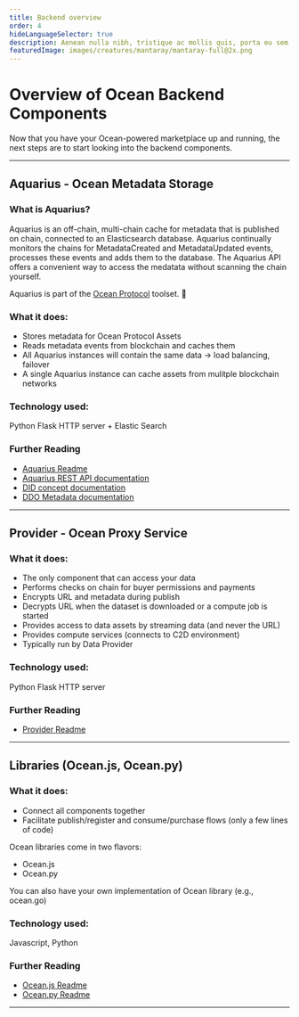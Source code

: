 ```yaml
---
title: Backend overview
order: 4
hideLanguageSelector: true
description: Aenean nulla nibh, tristique ac mollis quis, porta eu sem. Duis et metus ac mi bibendum facilisis a id leo. Nullam.
featuredImage: images/creatures/mantaray/mantaray-full@2x.png
---
```


# Overview of Ocean Backend Components

Now that you have your Ocean-powered marketplace up and running, the next steps are to start looking into the backend components.

---

## Aquarius - Ocean Metadata Storage

### What is Aquarius?

Aquarius is an off-chain, multi-chain cache for metadata that is published on chain, connected to an Elasticsearch database. Aquarius continually monitors the chains for MetadataCreated and MetadataUpdated events, processes these events and adds them to the database. The Aquarius API offers a convenient way to access the medatata without scanning the chain yourself.

Aquarius is part of the [Ocean Protocol](https://oceanprotocol.com) toolset. 🌊

### What it does:

- Stores metadata for Ocean Protocol Assets
- Reads metadata events from blockchain and caches them
- All Aquarius instances will contain the same data -> load balancing, failover
- A single Aquarius instance can cache assets from mulitple blockchain networks

### Technology used:

Python Flask HTTP server + Elastic Search

### Further Reading

- [Aquarius Readme](https://github.com/oceanprotocol/aquarius)
- [Aquarius REST API documentation](https://docs.oceanprotocol.com/references/aquarius/)
- [DID concept documentation](https://docs.oceanprotocol.com/concepts/did-ddo/)
- [DDO Metadata documentation](https://docs.oceanprotocol.com/concepts/ddo-metadata/)

---

## Provider - Ocean Proxy Service

### What it does:

- The only component that can access your data
- Performs checks on chain for buyer permissions and payments
- Encrypts URL and metadata during publish
- Decrypts URL when the dataset is downloaded or a compute job is started
- Provides access to data assets by streaming data (and never the URL)
- Provides compute services (connects to C2D environment)
- Typically run by Data Provider

### Technology used:

Python Flask HTTP server

### Further Reading

- [Provider Readme](https://github.com/oceanprotocol/provider)

---

## Libraries (Ocean.js, Ocean.py)

### What it does:

- Connect all components together
- Facilitate publish/register and consume/purchase flows (only a few lines of code)

Ocean libraries come in two flavors:

- Ocean.js
- Ocean.py

You can also have your own implementation of Ocean library (e.g., ocean.go)

### Technology used:

Javascript, Python

### Further Reading

- [Ocean.js Readme](https://github.com/oceanprotocol/ocean.js)
- [Ocean.py Readme](https://github.com/oceanprotocol/provider)

---
